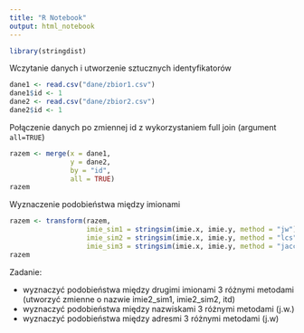 ```yaml
---
title: "R Notebook"
output: html_notebook
---
```


```r
library(stringdist)
```

Wczytanie danych i utworzenie sztucznych identyfikatorów

```r
dane1 <- read.csv("dane/zbior1.csv")
dane1$id <- 1
dane2 <- read.csv("dane/zbior2.csv")
dane2$id <- 1
```

Połączenie danych po zmiennej id z wykorzystaniem full join (argument `all=TRUE`)
```r
razem <- merge(x = dane1,
               y = dane2,
               by = "id",
               all = TRUE)
razem
```
Wyznaczenie podobieństwa między imionami

```r
razem <- transform(razem,
                   imie_sim1 = stringsim(imie.x, imie.y, method = "jw"),
                   imie_sim2 = stringsim(imie.x, imie.y, method = "lcs"),
                   imie_sim3 = stringsim(imie.x, imie.y, method = "jaccard", q=2))
razem
```

Zadanie:

- wyznaczyć podobieństwa między drugimi imionami 3 różnymi metodami (utworzyć zmienne o nazwie imie2_sim1, imie2_sim2, itd)
- wyznaczyć podobieństwa między nazwiskami 3 różnymi metodami (j.w.)
- wyznaczyć podobieństwa między adresmi 3 różnymi metodami (j.w)





